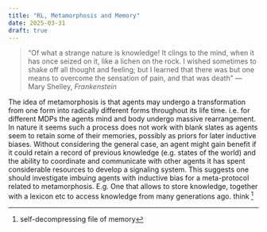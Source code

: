 ```yaml
---
title: "RL, Metamorphosis and Memory"
date: 2025-03-31
draft: true
---
```


> "Of what a strange nature is knowledge! It clings to the mind, when it has once seized on it, like a lichen on the rock. I wished sometimes to shake off all thought and feeling; but I learned that there was but one means to overcome the sensation of pain, and that was death" 
>  --- Mary Shelley, *Frankenstein*


The idea of metamorphosis is that agents may undergo a transformation from one form into radically different forms throughout its life time. i.e. for different MDPs the agents mind and body undergo massive rearrangement. In nature it seems such a process does not work with blank slates as agents seem to retain some of their memories, possibly as priors for later inductive biases. Without considering the general case, an agent might gain benefit if it could retain a record of previous knowledge (e.g. states of the world) and the ability to coordinate and communicate with other agents it has spent considerable resources to develop a signaling system. This suggests one should investigate imbuing agents with inductive bias for a meta-protocol related to metamorphosis. E.g. One that allows to store knowledge, together with a lexicon etc to access knowledge from many generations ago. think ^[self-decompressing file of memory]
